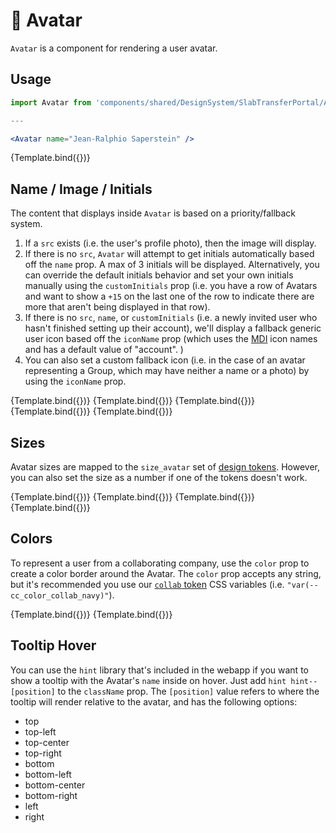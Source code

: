 
<Meta title="Avatar" component={Avatar} />


# 🙂 Avatar

`Avatar` is a component for rendering a user avatar.

## Usage

```jsx
import Avatar from 'components/shared/DesignSystem/SlabTransferPortal/Avatar';

---

<Avatar name="Jean-Ralphio Saperstein" />
```

<Canvas>
  <Story
    name="default"
    args={{
      name: "Jean-Ralphio Saperstein",
    }}
  >
    {Template.bind({})}
  </Story>
</Canvas>

<ArgsTable story="default" />

## Name / Image / Initials

The content that displays inside `Avatar` is based on a priority/fallback system.
1. If a `src` exists (i.e. the user's profile photo), then the image will display.
1. If there is no `src`, `Avatar` will attempt to get initials automatically based off the `name` prop. A max of 3 initials will be displayed. Alternatively, you can override the default initials behavior and set your own initials manually using the `customInitials` prop (i.e. you have a row of Avatars and want to show a `+15` on the last one of the row to indicate there are more that aren't being displayed in that row).
1. If there is no `src`, `name`, or `customInitials` (i.e. a newly invited user who hasn't finished setting up their account), we'll display a fallback generic user icon based off the `iconName` prop (which uses the [MDI](https://pictogrammers.com/library/mdi/) icon names and has a default value of "account". )
1. You can also set a custom fallback icon (i.e. in the case of an avatar representing a Group, which may have neither a name or a photo) by using the `iconName` prop.

<Canvas>
  <Story
    name="with profile photo"
    args={{
      name: "Jean-Ralphio Saperstein",
      src: "https://img.companycam.com/dFawdteZ9ZZFSk7UQpo5XPHzNP_2cKJwM6TLGJylMiE/rs:fit:300:300/q:75/aHR0cHM6Ly9jb21w/YW55Y2FtLXBlbmRp/bmcuczMuYW1hem9u/YXdzLmNvbS8xNzk1/YjkwMi0xNDQ2LTQw/ZjgtYTFkZS0zZDIx/MjVjMzZhYTAuanBl/Zw",
    }}
  >
    {Template.bind({})}
  </Story>
  <Story
    name="custom initials"
    args={{
      name: "Jean-Ralphio Saperstein",
      customInitials: "+15"
    }}
  >
    {Template.bind({})}
  </Story>
  <Story
    name="no photo"
    args={{
      name: "Jean-Ralphio Saperstein",
    }}
  >
    {Template.bind({})}
  </Story>
  <Story
    name="generic fallback"
    args={{
    }}
  >
    {Template.bind({})}
  </Story>
  <Story
    name="custom icon fallback"
    args={{
      iconName: "account-group"
    }}
  >
    {Template.bind({})}
  </Story>
</Canvas>

## Sizes
Avatar sizes are mapped to the `size_avatar` set of [design tokens](https://github.com/CompanyCam/slab/blob/develop/src/shared/tokens/properties/size.json#L74). However, you can also set the size as a number if one of the tokens doesn't work.

<Canvas>
  <Story
    name="small"
    args={{
      name: "Jean-Ralphio Saperstein",
      size: "small"
    }}
  >
    {Template.bind({})}
  </Story>
  <Story
    name="medium"
    args={{
      name: "Jean-Ralphio Saperstein",
      size: "medium"
    }}
  >
    {Template.bind({})}
  </Story>
  <Story
    name="large"
    args={{
      name: "Jean-Ralphio Saperstein",
      size: "large",
    }}
  >
    {Template.bind({})}
  </Story>
  <Story
    name="custom size"
    args={{
      name: "Jean-Ralphio Saperstein",
      size: 64,
    }}
  >
    {Template.bind({})}
  </Story>
</Canvas>

## Colors
To represent a user from a collaborating company, use the `color` prop to create a color border around the Avatar. The `color` prop accepts any string, but it's recommended you use our [`collab` token](https://github.com/CompanyCam/slab/blob/develop/src/shared/tokens/properties/color.json#L311) CSS variables (i.e. `"var(--cc_color_collab_navy)"`).

<Canvas>
  <Story
    name="collaborator"
    args={{
      name: "Jean-Ralphio Saperstein",
      color: "var(--cc_color_collab_green)",
    }}
  >
    {Template.bind({})}
  </Story>
  <Story
    name="owner"
    args={{
      name: "Jean-Ralphio Saperstein",
      color: "var(--cc_color_collab_owner)",
    }}
  >
    {Template.bind({})}
  </Story>
</Canvas>

## Tooltip Hover
You can use the `hint` library that's included in the webapp if you want to show a tooltip with the Avatar's `name` inside on hover. Just add `hint hint--[position]` to the `className` prop. The `[position]` value refers to where the tooltip will render relative to the avatar, and has the following options:
- top
- top-left
- top-center
- top-right
- bottom
- bottom-left
- bottom-center
- bottom-right
- left
- right

<!-- ## Icon Badge
There may be times when we want to append an icon badge to an Avatar. The only example currently is a `isHomeowner` prop which adds a house icon in the top right corner of the Avatar. This is more a proof of concept at the moment and likely won't be used much - this may become more robust in the future.

<Canvas>
  <Story
    name="homeowner no photo"
    args={{
      name: "Jean-Ralphio Saperstein",
      isHomeowner: true,
    }}
  >
    {Template.bind({})}
  </Story>
</Canvas> -->